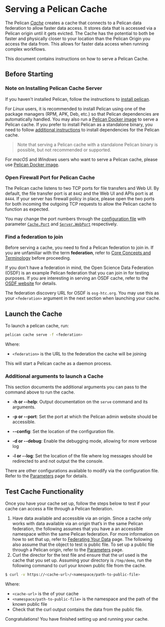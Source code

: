 # Serving a Pelican Cache

The Pelican [*Cache*](../core-concepts.mdx#caches) creates a cache that connects to a Pelican data federation to allow faster data access. It stores data that is accessed via a Pelican origin until it gets evicted. The Cache has the potential to both be faster and physically closer to your location than the Pelican Origin you access the data from. This allows for faster data access when running complex workflows.

This document contains instructions on how to serve a Pelican Cache.

## Before Starting

### Note on Installing Pelican Cache Server

If you haven't installed Pelican, follow the instructions to [install pelican](../install.mdx).

For _Linux_ users, it is recommended to install Pelican using one of the package managers (RPM, APK, Deb, etc.) so that Pelican dependencies are automatically handled. You may also run a [Pelican Docker image](../install/docker.mdx) to serve a Pelican cache.
If you prefer to install Pelican as a standalone binary, you need to follow [additional instructions](https://osg-htc.org/docs/data/xrootd/install-standalone/#install-xrootd-standalone) to install dependencies for the Pelican cache.

> Note that serving a Pelican cache with a standalone Pelican binary is possible, but not recommended or supported.

For _macOS_ and _Windows_ users who want to serve a Pelican cache, please use [Pelican Docker image](../install/docker.mdx).

### Open Firewall Port for Pelican Cache

The Pelican cache listens to two TCP ports for file transfers and Web UI. By default, the file transfer port is at `8442` and the Web UI and APIs port is at `8444`. If your server has firewall policy in place, please open the two ports for both incoming the outgoing TCP requests to allow the Pelican cache to function as expected.

You may change the port numbers through the [configuration file](../parameters.mdx) with parameter [`Cache.Port`](../parameters.mdx#Cache-Port) and [`Server.WebPort`](../parameters.mdx#Server-WebPort) respectively.

### Find a federation to join

Before serving a cache, you need to find a Pelican federation to join in. If you are unfamiliar with the term **federation**, refer to [Core Concepts and Terminology](../getting-started/accessing-data.mdx#federations) before proceeding.

If you don't have a federation in mind, the Open Science Data Federation (OSDF) is an example Pelican federation that you can join in for testing purposes. If you are interesting in serving an OSDF cache, refer to the [OSDF website](https://osg-htc.org/) for details.

The federation discovery URL for OSDF is `osg-htc.org`. You may use this as your `<federation>` argument in the next section when launching your cache.

## Launch the Cache

To launch a pelican cache, run:

```bash
pelican cache serve -f <federation>
```

Where:

* `<federation>` is the URL to the federation the cache will be joining

This will start a Pelican cache as a daemon process.

### Additional arguments to launch a Cache

This section documents the additional arguments you can pass to the command above to run the cache.

* **-h or --help**: Output documentation on the `serve` command and its arguments.
* **-p or --port**: Set the port at which the Pelican admin website should be accessible.

* **--config**: Set the location of the configuration file.
* **-d or --debug**: Enable the debugging mode, allowing for more verbose log
* **-l or --log**: Set the location of the file where log messages should be redirected to and not output the the console.

There are other configurations available to modify via the configuration file. Refer to the [Parameters](../parameters.mdx) page for details.

## Test Cache Functionality

Once you have your cache set up, follow the steps below to test if your cache can access a file through a Pelican federation.

1. Have data available and accessible via an origin. Since a cache only works with data available via an origin that’s in the same Pelican federation, the following assumes that you have a an accessible namespace within the same Pelican federation. For more information on how to set that up, refer to [Federating Your Data](../federating-your-data.mdx) page. The following also assume that the object to test is public file. To set up a public file through a Pelican origin, refer to the [Parameters](../parameters.mdx#Origin-Exports) page.
2. Curl the director for the test file and ensure that the url used is the cache that you set up. Assuming your directory is `/tmp/demo`, run the following command to curl your known public file from the cache.

```bash
$ curl -v https://<cache-url>/<namespace/path-to-public-file>
```

Where:
* `<cache-url>` is the of your cache
* `<namespace/path-to-public-file>` is the namespace and the path of the known public file
* Check that the curl output contains the data from the public file.


Congratulations! You have finished setting up and running your cache.
